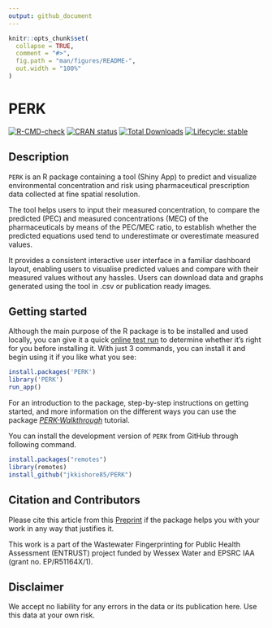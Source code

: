 ```yaml
---
output: github_document
---
```


<!-- README.md is generated from README.Rmd. Please edit that file -->

```r
knitr::opts_chunk$set(
  collapse = TRUE,
  comment = "#>",
  fig.path = "man/figures/README-",
  out.width = "100%"
)
```

# PERK
<!-- badges: start -->
[![R-CMD-check](https://github.com/jkkishore85/PERK/actions/workflows/R-CMD-check.yaml/badge.svg)](https://github.com/jkkishore85/PERK/actions/workflows/R-CMD-check.yaml)
[![CRAN status](https://www.r-pkg.org/badges/version/PERK)](https://CRAN.R-project.org/package=PERK)
[![Total Downloads](https://cranlogs.r-pkg.org/badges/grand-total/PERK)](https://CRAN.R-project.org/package=PERK)
[![Lifecycle: stable](https://img.shields.io/badge/lifecycle-stable-brightgreen.svg)](https://lifecycle.r-lib.org/articles/stages.html#stable)
<!-- badges: end -->

## Description
`PERK` is an R package containing a tool (Shiny App) to predict and visualize environmental concentration and risk using pharmaceutical prescription data collected at fine spatial resolution.

The tool helps users to input their measured concentration, to compare the predicted (PEC) and measured concentrations (MEC) of the pharmaceuticals by means of the PEC/MEC ratio, to establish whether the predicted equations used tend to underestimate or overestimate measured values.

It provides a consistent interactive user interface in a familiar dashboard layout, enabling users to visualise predicted values and compare with their measured values without any hassles. Users can download data and graphs generated using the tool in .csv or publication ready images.

## Getting started
Although the main purpose of the R package is to be installed and used locally, you can give it a quick [online test run](http://51.141.234.162/shiny/DemoPERK/) to determine whether it's right for you before installing it. With just 3 commands, you can install it and begin using it if you like what you see:
```r
install.packages('PERK')
library('PERK')
run_app()
```
For an introduction to the package, step-by-step instructions on getting
started, and more information on the different ways you can use the package [*PERK-Walkthrough*](https://jkkishore85.github.io/PERK/articles/PERK-Walkthrough.html) tutorial.

You can install the development version of `PERK` from GitHub through following command.
``` r
install.packages("remotes")
library(remotes)
install_github("jkkishore85/PERK")
```

## Citation and Contributors
Please cite this article from this [Preprint](https://papers.ssrn.com/sol3/papers.cfm?abstract_id=4306129) if the package helps you with your work in any way that justifies it.

This work is a part of the Wastewater Fingerprinting for Public Health Assessment (ENTRUST) project funded by Wessex Water and EPSRC IAA (grant no. EP/R51164X/1).

## Disclaimer
We accept no liability for any errors in the data or its publication here. Use this data at your own risk.
